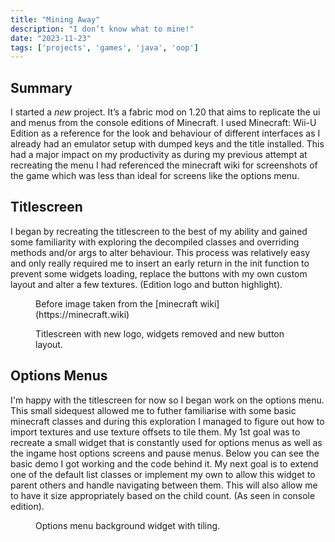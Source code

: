 ```yaml
---
title: "Mining Away"
description: "I don’t know what to mine!"
date: "2023-11-23"
tags: ['projects', 'games', 'java', 'oop']
---
```


## Summary
I started a *new* project. It’s a fabric mod on 1.20 that aims to replicate the ui and menus from the console editions of Minecraft.
I used Minecraft: Wii-U Edition as a reference for the look and behaviour of different interfaces as I already had an emulator setup with dumped keys and the title installed. This had a major impact on my productivity as during my previous attempt at recreating the menu I had referenced the minecraft wiki for screenshots of the game which was less than ideal for screens like the options menu.

## Titlescreen
I began by recreating the titlescreen to the best of my ability and gained some familiarity with exploring the decompiled classes and overriding methods and/or args to alter behaviour.
This process was relatively easy and only really required me to insert an early return in the init function to prevent some widgets loading, replace the buttons with my own custom layout and alter a few textures. (Edition logo and button highlight).

<figure>
  <img src="/blog/images/java_titlescreen.webp" alt="" width={"100%"} height={"100"}/>
  <figcaption>Before image taken from the [minecraft wiki](https://minecraft.wiki)</figcaption>
</figure>
<figure>
  <img src="/blog/images/recreated_titlescreen.webp" alt="" width={"100%"} height={"100"}/>
  <figcaption>Titlescreen with new logo, widgets removed and new button layout.</figcaption>
</figure>

## Options Menus
I'm happy with the titlescreen for now so I began work on the options menu. This small sidequest allowed me to futher familiarise with some basic minecraft classes and during this exploration I managed to figure out how to import textures and use texture offsets to tile them.
My 1st goal was to recreate a small widget that is constantly used for options menus as well as the ingame host options screens and pause menus. Below you can see the basic demo I got working and the code behind it.
My next goal is to extend one of the default list classes or implement my own to allow this widget to parent others and handle navigating between them. This will also allow me to have it size appropriately based on the child count. (As seen in console edition).
<figure className="flex flex-col">
  <img src="/blog/images/options_widget.webp" style={{imageRendering: 'pixelated'}} alt="" width={"100%"} height={"100"}/>
  <figcaption>Options menu background widget with tiling.</figcaption>
</figure>